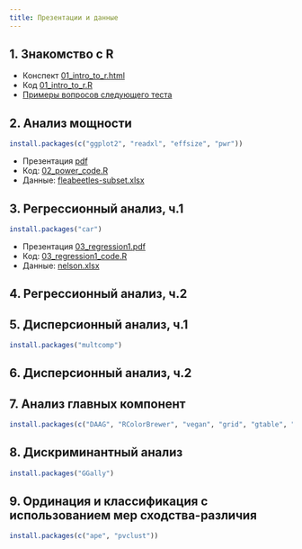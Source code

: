 ```yaml
---
title: Презентации и данные
---
```


## 1. Знакомство с R 

- Конспект [01_intro_to_r.html](01_intro_to_r.html)
- Код [01_intro_to_r.R](01_intro_to_r.R)
- [Примеры вопросов следующего теста](test_handouts/01-int-handout-test1.pdf)


## 2. Анализ мощности

```r
install.packages(c("ggplot2", "readxl", "effsize", "pwr"))
```

- Презентация [pdf](02_power.pdf)
- Код: [02_power_code.R](02_power_code.R)
- Данные: [fleabeetles-subset.xlsx](data/fleabeetles-subset.xlsx)

## 3. Регрессионный анализ, ч.1

```r
install.packages("car")
```

- Презентация [03_regression1.pdf](03_regression1.pdf)
- Код: [03_regression1_code.R](03_regression1_code.R)
- Данные: [nelson.xlsx](data/nelson.xlsx)

<!-- - [Домашнее задание №1](hw/hw1_lin-regr-cheddar-assump.zip) -->

## 4. Регрессионный анализ, ч.2

<!-- - Презентация [pdf](04_regression2.pdf) -->
<!-- - [код R](04_regression2_code.R) -->
<!-- - Данные: [loyn.xlsx](data/loyn.xlsx) | [loyn.csv](data/loyn.csv) -->
<!-- - [Примеры вопросов следующего теста](test_handouts/04-mregr-handout-test1.pdf) -->

## 5. Дисперсионный анализ, ч.1 

```r
install.packages("multcomp")
```

<!-- - Презентация [pdf](05_anova1.pdf) -->
<!-- - [код R](05_anova1_code.R) -->
<!-- - Данные: [sleep.xlsx](data/sleep.xlsx) | [sleep.csv](data/sleep.csv) -->
<!-- - [Примеры вопросов следующего теста](test_handouts/05-anova1-handout-test1.pdf) -->
<!-- - [Домашнее задание №2](hw/hw2_anova2-moon.zip) -->

## 6. Дисперсионный анализ, ч.2

<!-- - Презентация [pdf](06_anova2.pdf) -->
<!-- - [код R](06_anova2_code.R) -->
<!-- - Данные: [eysenck.csv](data/eysenck.csv) -->
<!-- - [Примеры вопросов следующего теста](test_handouts/06-anova2-handout-test1.pdf) -->

## 7. Анализ главных компонент

```r
install.packages(c("DAAG", "RColorBrewer", "vegan", "grid", "gtable", "HSAUR", "ggrepel"))
```

<!-- - Презентация [pdf](07_pca.pdf) -->
<!-- - [код R](07_pca_code.R) -->
<!-- - [Примеры вопросов следующего теста](test_handouts/07-pca-handout-test1.pdf) -->


## 8. Дискриминантный анализ 

```r
install.packages("GGally")
```

<!-- - Презентация [pdf](08_da.pdf) -->
<!-- - [код R](08_da_code.R) -->
<!-- - [BoxMTest.R](BoxMTest.R) -->
<!-- - [Примеры вопросов следующего теста](test_handouts/08-da-handout-test1.pdf) -->
<!-- - [Домашнее задание №3](hw/hw3_pca-da-infarctus.zip) -->

## 9. Ординация и классификация с использованием мер сходства-различия

```r
install.packages(c("ape", "pvclust"))
```

<!-- - Презентация [pdf](09_dist.pdf) -->
<!-- - [код R](09_dist_code.R) -->
<!-- - [Примеры вопросов](test_handouts/09-dist-handout-test1.pdf) -->
